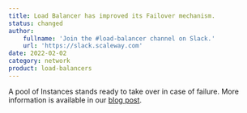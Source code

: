 ```yaml
---
title: Load Balancer has improved its Failover mechanism.
status: changed
author:
    fullname: 'Join the #load-balancer channel on Slack.'
    url: 'https://slack.scaleway.com'
date: 2022-02-02
category: network
product: load-balancers
---
```


A pool of Instances stands ready to take over in case of failure. More information is available in our [blog post](https://blog.scaleway.com/strengthening-our-load-balancer-failover-mechanism/).